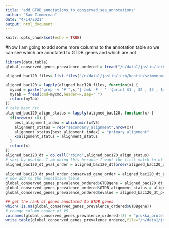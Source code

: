 ```yaml
---
title: "add_GTDB_annotations_to_conserved_seq_annotations"
author: "Sam Zimmerman"
date: "4/14/2021"
output: html_document
---
```


```r
knitr::opts_chunk$set(echo = TRUE)
```

#Now I am going to add some more columns to the annotation table so we can see which are annotated to GTDB genes and which are not

```r
library(data.table)
global_conserved_genes_prevalence_ordered = fread("/n/data1/joslin/icrb/kostic/szimmerman/OV2_fig3_4_complete_linkage/global_conserved_gene_functions/global_conserved_genes_prevalence_annotated.txt")

aligned_bac120_files= list.files("/n/data1/joslin/icrb/kostic/szimmerman/OV2_fig3_4_complete_linkage/GTDB_analysis/presence_in_consensus_genes/bac120_in_conserved_consensus_genes",full.names = T,pattern = "_prev.txt")

aligned_bac120 = lapply(aligned_bac120_files, function(x) {
  mycmd = paste("grep -v '#'",x,"| awk -F ' ' '{print $1 , $2 , $3 , $4 , $5 , $6 , $7 , $8 , $9 , $10}'")
  myTab = fread(cmd=mycmd,header=F,sep=" ")
  return(myTab)
})
# take best hit
aligned_bac120_align_status = lapply(aligned_bac120, function(x) {
  if(nrow(x) >0) {
    best_alignment_index = which.min(x$V5)
    alignment_status = rep("secondary_alignment",nrow(x))
    alignment_status[best_alignment_index] = "primary_alignment"
    x$alignment_status = alignment_status
  }
  return(x)
})
aligned_bac120_dt = do.call("rbind",aligned_bac120_align_status)
# sort by pvalue. I am doing this because I want the first match to of each gene to be the one with the highest pvalue
aligned_bac120_dt_pval_order = aligned_bac120_dt[order(aligned_bac120_dt$V5),]

aligned_bac120_dt_pval_order_conserved_gene_order = aligned_bac120_dt_pval_order[match(global_conserved_genes_prevalence_ordered$V2,aligned_bac120_dt_pval_order$V1),]
# now add to the annotation table
global_conserved_genes_prevalence_ordered$GTDBgene = aligned_bac120_dt_pval_order_conserved_gene_order$V3
global_conserved_genes_prevalence_ordered$GTDB_alignment_status = aligned_bac120_dt_pval_order_conserved_gene_order$alignment_status
global_conserved_genes_prevalence_ordered$evalue = aligned_bac120_dt_pval_order_conserved_gene_order$V5

## get the rank of genes annotated to GTDB genes
which(!is.na(global_conserved_genes_prevalence_ordered$GTDBgene))
# change column header of V5
colnames(global_conserved_genes_prevalence_ordered)[8] = "prokka_protein_name"
write.table(global_conserved_genes_prevalence_ordered,file="/n/data1/joslin/icrb/kostic/szimmerman/OV2_fig3_4_complete_linkage/global_conserved_gene_functions/global_conserved_genes_prevalence_GTDB_annotated.txt",sep="\t",quote=F,col.names=T,row.names=F)
```

